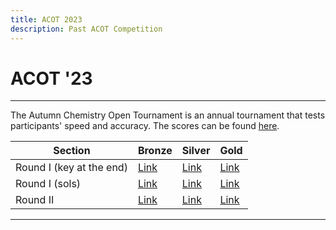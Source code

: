 ```yaml
---
title: ACOT 2023
description: Past ACOT Competition
---
```


# ACOT '23

---

The Autumn Chemistry Open Tournament is an annual tournament that tests participants' speed and accuracy.
The scores can be found [here](https://docs.google.com/spreadsheets/d/16zHD_Juqo1GxhXXLPkUGCVkeETC_OcWiGpU91tjXYWA/edit?usp=sharing).

| Section                  | Bronze                                                                                     | Silver                                                                                     | Gold                                                                                       |
| ------------------------ | ------------------------------------------------------------------------------------------ | ------------------------------------------------------------------------------------------ | ------------------------------------------------------------------------------------------ |
| Round I (key at the end) | [Link](https://drive.google.com/file/d/1LPZ3grlj-Sutis6k387x4yBKeaK77dgb/view?usp=sharing) | [Link](https://drive.google.com/file/d/14wATKvn4XeZgT43H4oh5zdtJPItrpcTN/view?usp=sharing) | [Link](https://drive.google.com/file/d/1mt3oAL2xHYzfbl3xM50A00bWwrCNfrK5/view?usp=sharing) |
| Round I (sols)           | [Link](https://drive.google.com/file/d/1XLQu1KNP294pyTl4VgwIiL3AEphtaCyj/view?usp=sharing) | [Link](https://drive.google.com/file/d/1ofhhpV-qwqLz0935K6UJdNQnE5Ctx2R9/view?usp=sharing) | [Link](https://drive.google.com/file/d/1vr8U_Vzx3Hy7JxZSZSypH9RUqKKd-GIF/view?usp=sharing) |
| Round II                 | [Link](https://drive.google.com/file/d/1JSe44edRuFbQO2j-IxihM8Y4VccXhCpU/view?usp=sharing) | [Link](https://drive.google.com/file/d/1LpetoghfsHywz80S1XuTJLKJEacMozUw/view?usp=sharing) | [Link](https://drive.google.com/file/d/1pBhmsB_7RtaCBV-hJsI9BqvdO8kKnFQn/view?usp=sharing) |

---

<Youtube title="Award Ceremony" youtubeId="4sjyPMTBgAE" />

